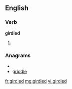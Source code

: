 ==English==

===Verb===
'''girdled'''

# {{past of|[[girdle]]}}

===Anagrams===
* {{alphagram|ddegilr}}
* [[griddle#English|griddle]]

[[fr:girdled]]
[[mg:girdled]]
[[vi:girdled]]
